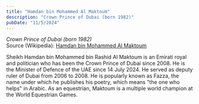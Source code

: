 ```yaml
---
title: "Hamdan bin Mohammed Al Maktoum"
description: "Crown Prince of Dubai (born 1982)"
pubDate: "11/5/2024"
---
```


*Crown Prince of Dubai (born 1982)*  
Source (Wikipedia): [Hamdan bin Mohammed Al Maktoum][1]

Sheikh Hamdan bin Mohammed bin Rashid Al Maktoum is an Emirati royal and politician who has been the Crown Prince of Dubai since 2008. He is the Minister of Defence of the UAE since 14 July 2024. He served as deputy ruler of Dubai from 2006 to 2008. He is popularly known as Fazza, the name under which he publishes his poetry, which means "the one who helps" in Arabic. As an equestrian, Maktoum is a multiple world champion at the World Equestrian Games.

[1]: https://en.wikipedia.org/wiki/Hamdan_bin_Mohammed_Al_Maktoum
